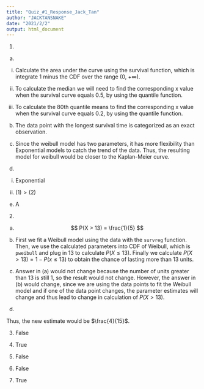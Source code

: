 ```yaml
---
title: "Quiz_#1_Response_Jack_Tan"
author: "JACKTANSNAKE"
date: "2021/2/2"
output: html_document
---
```

1.

(a)

i. Calculate the area under the curve using the survival function, which is integrate 1 minus the CDF over the range (0, +$\infty$).

ii. To calculate the median we will need to find the corresponding x value when the survival curve equals 0.5, by using the quantile function.

iii. To calculate the 80th quantile means to find the corresponding x value when the survival curve equals 0.2, by using the quantile function.

(b) The data point with the longest survival time is categorized as an exact observation.

(c) Since the weibull model has two parameters, it has more flexibility than Exponential models to catch the trend of the data. Thus, the resulting model for weibull would be closer to the Kaplan-Meier curve.

(d)

i. Exponential

ii. $(1) > (2)$

(e) A

2.

(a) 
$$
P(X > 13) = \frac{1}{5}
$$

(b) First we fit a Weibull model using the data with the `survreg` function. Then, we use the calculated parameters into CDF of Weibull, which is `pweibull` and plug in 13 to calculate $P(X \leq 13)$. Finally we calculate $P(X > 13) = 1- P(x \leq 13)$ to obtain the chance of lasting more than 13 units.

(c) Answer in (a) would not change because the number of units greater than 13 is still 1, so the result would not change. However, the answer in (b) would change, since we are using the data points to fit the Weibull model and if one of the data point changes, the parameter estimates will change and thus lead to change in calculation of $P(X > 13)$.

(d)

\begin{align*}
P(X > 5) &= \frac{4}{5} \\
P(X > 7) &= \frac{4}{5} * \frac{3}{3} = \frac{4}{5}\\
P(X > 9) &= \frac{4}{5} * \frac{2}{3} = \frac{8}{15}\\
P(X > 13) &= P(X > 12) = \frac{8}{15} * \frac{1}{2} = \frac{4}{15}\\
P(X > 16) &= \frac{4}{15} * 0 = 0
\end{align*}

Thus, the new estimate would be $\frac{4}{15}$.

3. False

4. True

5. False

6. False

7. True
